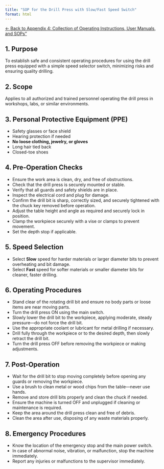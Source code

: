 ```yaml
---
title: "SOP for the Drill Press with Slow/Fast Speed Switch"
format: html
---
```


[← Back to Appendix 4: Collection of Operating Instructions, User Manuals, and SOPs"](../04_operating_instructions_user_manuals_SOPs.qmd)

## 1. Purpose  
To establish safe and consistent operating procedures for using the drill press equipped with a simple speed selector switch, minimizing risks and ensuring quality drilling.

## 2. Scope  
Applies to all authorized and trained personnel operating the drill press in workshops, labs, or similar environments.

## 3. Personal Protective Equipment (PPE)  
- Safety glasses or face shield  
- Hearing protection if needed  
- **No loose clothing, jewelry, or gloves**  
- Long hair tied back  
- Closed-toe shoes  

## 4. Pre-Operation Checks  
- Ensure the work area is clean, dry, and free of obstructions.  
- Check that the drill press is securely mounted or stable.  
- Verify that all guards and safety shields are in place.  
- Inspect the electrical cord and plug for damage.  
- Confirm the drill bit is sharp, correctly sized, and securely tightened with the chuck key removed before operation.  
- Adjust the table height and angle as required and securely lock in position.  
- Clamp the workpiece securely with a vise or clamps to prevent movement.  
- Set the depth stop if applicable.  

## 5. Speed Selection  
- Select **Slow** speed for harder materials or larger diameter bits to prevent overheating and bit damage.  
- Select **Fast** speed for softer materials or smaller diameter bits for cleaner, faster drilling.  

## 6. Operating Procedures  
- Stand clear of the rotating drill bit and ensure no body parts or loose items are near moving parts.  
- Turn the drill press ON using the main switch.  
- Slowly lower the drill bit to the workpiece, applying moderate, steady pressure—do not force the drill bit.  
- Use the appropriate coolant or lubricant for metal drilling if necessary.  
- Drill fully through the workpiece or to the desired depth, then slowly retract the drill bit.  
- Turn the drill press OFF before removing the workpiece or making adjustments.  

## 7. Post-Operation  
- Wait for the drill bit to stop moving completely before opening any guards or removing the workpiece.  
- Use a brush to clean metal or wood chips from the table—never use hands.  
- Remove and store drill bits properly and clean the chuck if needed.  
- Ensure the machine is turned OFF and unplugged if cleaning or maintenance is required.  
- Keep the area around the drill press clean and free of debris.  
- Clean the area after use, disposing of any waste materials properly.  

## 8. Emergency Procedures  
- Know the location of the emergency stop and the main power switch.  
- In case of abnormal noise, vibration, or malfunction, stop the machine immediately.  
- Report any injuries or malfunctions to the supervisor immediately.